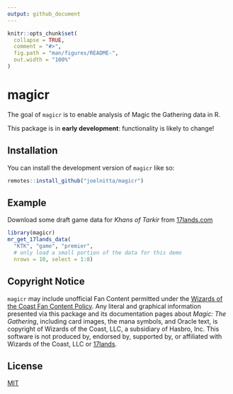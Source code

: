 ```yaml
---
output: github_document
---
```


<!-- README.md is generated from README.Rmd. Please edit that file -->

```r
knitr::opts_chunk$set(
  collapse = TRUE,
  comment = "#>",
  fig.path = "man/figures/README-",
  out.width = "100%"
)
```

# magicr

<!-- badges: start -->
<!-- badges: end -->

The goal of `magicr` is to enable analysis of Magic the Gathering data in R.

This package is in **early development**: functionality is likely to change!

## Installation

You can install the development version of `magicr` like so:

``` r
remotes::install_github("joelnitta/magicr")
```

## Example

Download some draft game data for *Khans of Tarkir* from [17lands.com](https://www.17lands.com)

```r
library(magicr)
mr_get_17lands_data(
  "KTK", "game", "premier",
  # only load a small portion of the data for this demo
  nrows = 10, select = 1:8)
```

## Copyright Notice

`magicr` may include unofficial Fan Content permitted under the [Wizards of the
Coast Fan Content Policy](https://company.wizards.com/en/legal/fancontentpolicy).
Any literal and graphical information presented via this package and its
documentation pages about _Magic: The Gathering_, including card images, the
mana symbols, and Oracle text, is copyright of Wizards of the Coast, LLC, a
subsidiary of Hasbro, Inc. This software is not produced by, endorsed by,
supported by, or affiliated with Wizards of the Coast, LLC or
[17lands](https://www.17lands.com).

## License

[MIT](LICENSE)